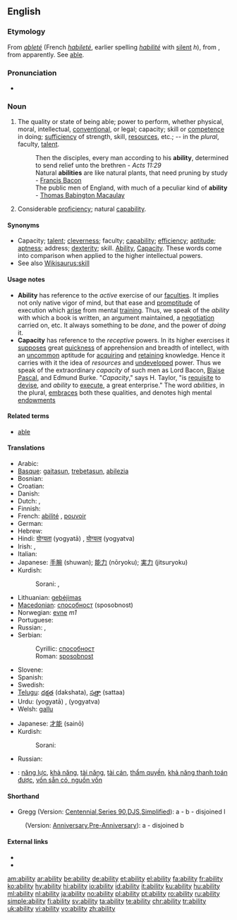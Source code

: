 {{also|-ability}}

==English==
{{wikipedia|dab=ability}}

===Etymology===
From {{etyl|fro}} ''[[ableté]]'' (French ''[[habileté]]'', earlier spelling ''[[habilité]]'' with [[silent]] ''h''), from {{etyl|la}} {{term|habilitas||[[aptitude]], ability}}, from {{term|habilis||apt, able}} apparently.  See [[able]].

===Pronunciation===
* {{audio|en-us-ability.ogg|Audio (US)}}

===Noun===
{{en-noun|abilit|ies}}

# The quality or state of being able; power to perform, whether physical, moral, intellectual, [[conventional]], or legal; capacity; skill or [[competence]] in doing; [[sufficiency]] of strength, skill, [[resources]], etc.; -- in the ''plural'', faculty, [[talent]].
#: Then the disciples, every man according to his '''ability''', determined to send relief unto the brethren - ''Acts 11:29''
#: Natural '''abilities''' are like natural plants, that need pruning by study - [[w:Francis Bacon|Francis Bacon]]
#: The public men of England, with much of a peculiar kind of '''ability''' - [[w:Thomas Babington Macaulay|Thomas Babington Macaulay]]
# Considerable [[proficiency]]; natural [[capability]].

====Synonyms====
* Capacity; [[talent]]; [[cleverness]]; faculty; [[capability]]; [[efficiency]]; [[aptitude]]; [[aptness]]; address; [[dexterity]]; skill. [[ability|Ability]], [[capacity|Capacity]]. These words come into comparison when applied to the higher intellectual powers.
* See also [[Wikisaurus:skill]]

====Usage notes====
* '''Ability''' has reference to the ''active'' exercise of our [[faculties]]. It implies not only native vigor of mind, but that ease and [[promptitude]] of execution which [[arise]] from mental [[training]]. Thus, we speak of the ''ability'' with which a book is written, an argument maintained, a [[negotiation]] carried on, etc. It always something to be ''done'', and the power of ''doing'' it.
* '''Capacity''' has reference to the ''receptive'' powers. In its higher exercises it [[suppose]]s great [[quickness]] of apprehension and breadth of intellect, with an [[uncommon]] aptitude for [[acquiring]] and [[retaining]] knowledge. Hence it carries with it the idea of ''resources'' and [[undeveloped]] power. Thus we speak of the extraordinary ''capacity'' of such men as Lord Bacon, [[Blaise]] [[Pascal]], and Edmund Burke. "''Capacity''," says H. Taylor, "is [[requisite]] to [[devise]], and ''ability'' to [[execute]], a great enterprise." The word ''abilities'', in the plural, [[embraces]] both these qualities, and denotes high mental [[endowments]]

====Related terms====
* [[able]]

====Translations====
{{trans-top|quality or state of being able}}
* Arabic: {{Arab|[[القدرة]]}}
* [[Basque]]: [[gaitasun]], [[trebetasun]], [[abilezia]]
* Bosnian: {{t-|bs|sposobnost|f}}
* Croatian: {{t-|hr|sposobnost|f}}
* Danish: {{t-|da|evne|c}}
* Dutch: {{t+|nl|vaardigheid}}, {{t+|nl|vermogen}}
* Finnish: {{t+|fi|kyky}}
* French: [[abilité]] {{f}}, [[pouvoir]] {{m}}
* German: {{t+|de|Fähigkeit|f}}
* Hebrew: {{he-link|יכולת|yakhólet}} {{f}}
* Hindi: [[योग्यता]] (yogyatā) {{f}}, [[योग्यत्व]] (yogyatva) {{m}}
* Irish: {{t-|ga|ábaltacht|f|xs=Irish}}, {{t-|ga|cumas|m|xs=Irish}}
* Italian: {{t+|it|abilità|f}}
* Japanese: [[手腕]] (shuwan); [[能力]] (nōryoku); [[実力]] (jitsuryoku)
* Kurdish:
*: Sorani: {{t|ku|ده‌ره‌قه‌ت|tr=daraqat|sc=ku-Arab}}, {{t|ku|له‌ده‌س هاتن|tr=ladas hAtin|sc=ku-Arab}}
{{trans-mid}}
* Lithuanian: [[gebėjimas]] {{m}}
* [[Macedonian]]: [[способност]] (sposobnost)
* Norwegian: [[evne]] ''m1''
* Portuguese: {{t+|pt|habilidade}}
* Russian: {{t+|ru|возможность|f|tr=vozmóžnost'|sc=Cyrl}}, {{t+|ru|способность|f|tr=sposóbnost'|sc=Cyrl}}
* Serbian:
*: Cyrillic: [[способност]] {{f}}
*: Roman: [[sposobnost]] {{f}}
* Slovene: {{t-|sl|zmožnost|f}}
* Spanish: {{t-|es|habilidad|f}}
* Swedish: {{t+|sv|förmåga|c}}
* [[Telugu]]: [[దక్షత]] (dakshata), [[సత్తా]] (sattaa)
* Urdu: {{ur-Arab|[[یوگیتا]]}} (yogyatā) {{f}}, {{ur-Arab|[[یوگیتو]]}} (yogyatva) {{m}}
* Welsh: [[gallu]]
{{trans-bottom}}

{{trans-top|natural capability}}
* Japanese: [[才能]] (sainō)
* Kurdish:
*: Sorani: {{t|ku|توانا|tr=twAnA|sc=ku-Arab}}
{{trans-mid}}
* Russian: {{t+|ru|способность|f|tr=sposóbnost'|sc=Cyrl}}
{{trans-bottom}}

{{checktrans-top}}
* {{ttbc|Vietnamese}}: [[năng lực]], [[khả năng]], [[tài năng]], [[tài cán]], [[thẩm quyền]], [[khả năng thanh toán được]], [[vốn sẵn có, nguồn vốn]]
{{trans-bottom}}

====Shorthand====
* Gregg (Version: [http://en.wikipedia.org/wiki/Gregg_Shorthand#Centennial_Gregg_Shorthand Centennial],[http://en.wikipedia.org/wiki/Gregg_Shorthand#Series_90_Gregg_Shorthand  Series 90],[http://en.wikipedia.org/wiki/Gregg_Shorthand#Diamond_Jubilee_Gregg_Shorthand  DJS],[http://en.wikipedia.org/wiki/Gregg_Shorthand#Simplified_Gregg_Shorthand Simplified]): a - b - disjoined l
: (Version: [http://en.wikipedia.org/wiki/Gregg_Shorthand#Anniversary_Gregg_Shorthand Anniversary],[http://en.wikipedia.org/wiki/Gregg_Shorthand#Pre-Anniversary_Gregg_Shorthand Pre-Anniversary]): a - disjoined b

====External links====
* {{R:Webster 1913}}
* {{R:Century 1911}}

[[am:ability]]
[[ar:ability]]
[[be:ability]]
[[de:ability]]
[[et:ability]]
[[el:ability]]
[[fa:ability]]
[[fr:ability]]
[[ko:ability]]
[[hy:ability]]
[[hi:ability]]
[[io:ability]]
[[id:ability]]
[[it:ability]]
[[ku:ability]]
[[hu:ability]]
[[ml:ability]]
[[nl:ability]]
[[ja:ability]]
[[no:ability]]
[[pl:ability]]
[[pt:ability]]
[[ro:ability]]
[[ru:ability]]
[[simple:ability]]
[[fi:ability]]
[[sv:ability]]
[[ta:ability]]
[[te:ability]]
[[chr:ability]]
[[tr:ability]]
[[uk:ability]]
[[vi:ability]]
[[vo:ability]]
[[zh:ability]]